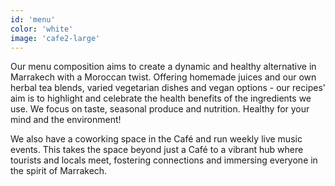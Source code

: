```yaml
---
id: 'menu'
color: 'white'
image: 'cafe2-large'
---
```


Our menu composition aims to create a dynamic and healthy alternative in Marrakech with a Moroccan twist. Offering homemade juices and our own herbal tea blends, varied vegetarian dishes and vegan options - our recipes' aim is to highlight and celebrate the health benefits of the ingredients we use. We focus on taste, seasonal produce and nutrition. Healthy for your mind and the environment!

We also have a coworking space in the Café and run weekly live music events. This takes the space beyond just a Café to a vibrant hub where tourists and locals meet, fostering connections and immersing everyone in the spirit of Marrakech.
